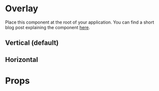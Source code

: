 
<Meta title="Components/Overlay" />

# Overlay

Place this component at the root of your application.
You can find a short blog post explaining the component [here](https://ajames.dev/overlay-component).

## Vertical (default)

<Preview>
  <Story name="vertical">
    <div css="height: 250px;">
      <Overlay
        color={color('color:', '#000000')}
        width={text('width:', `${100 / 12}%`)}
        interval={text('interval:', `${100 / 12}%`)}
        opacity={number('opacity:', 0.2)}
        direction="vertical"
      />
    </div>
  </Story>
</Preview>

## Horizontal

<Preview>
  <Story name="horizontal">
    <div css="height: 250px;">
      <Overlay
        color={color('color:', '#000000')}
        width={text('width:', `${100 / 12}%`)}
        interval={text('interval:', `${100 / 12}%`)}
        opacity={number('opacity:', 0.2)}
        direction="horizontal"
      />
    </div>
  </Story>
</Preview>

# Props

<Props of={Overlay} />
